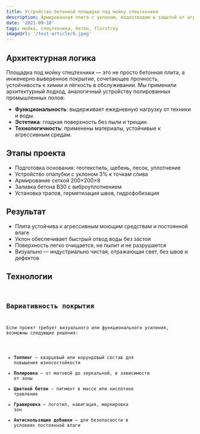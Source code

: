```yaml
---
title: Устройство бетонной площадки под мойку спецтехники
description: Армированная плита с уклоном, водоотводом и защитой от агрессивных моющих составов
date: '2021-09-10'
tags: мойка, спецтехника, бетон, florstroy
imageUrl: '/test-article/6.jpeg'
---
```


<Quote
  content="Площадка спроектирована с учётом химической нагрузки и интенсивного водоотвода."
  author="FlorStroy"
  cite="https://florstroy.ru/"
/>

## Архитектурная логика

Площадка под мойку спецтехники — это не просто бетонная плита, а инженерно выверенное покрытие, сочетающее прочность, устойчивость к химии и лёгкость в обслуживании. Мы применили архитектурный подход, аналогичный устройству полированных промышленных полов:

- **Функциональность**: выдерживает ежедневную нагрузку от техники и воды.
- **Эстетика**: гладкая поверхность без пыли и трещин.
- **Технологичность**: применены материалы, устойчивые к агрессивным средам.

## Этапы проекта

- Подготовка основания: геотекстиль, щебень, песок, уплотнение
- Устройство опалубки с уклоном 3% к точкам слива
- Армирование сеткой 200×200×8
- Заливка бетона B30 с виброуплотнением
- Установка трапов, герметизация швов, гидрофобизация

<ArticleImage src="/test-article/6.jpeg" alt="Бетонная площадка под мойку спецтехники" />

## Результат

- Плита устойчива к агрессивным моющим средствам и постоянной влаге
- Уклон обеспечивает быстрый отвод воды без застоя
- Поверхность легко очищается, не пылит и не разрушается
- Визуально — индустриально чистая, отражающая свет, без швов и дефектов

<Quote
  content="Мойка работает ежедневно, бетон выдерживает химию и давление воды без повреждений."
  author="Технический специалист FlorStroy"
  cite="https://florstroy.ru/"
/>

## Технологии

<Code
  code="Бетон: B30 W8 F300  
Армирование: сетка 200×200×8  
Герметик: Sika ProDrain  
Гидрофобизация: Ceresit CT10  
Оборудование: виброрейка, трапы, шовный резчик"
  language="text"
/>

## Вариативность покрытия

Если проект требует визуального или функционального усиления, возможны следующие решения:

- **Топпинг** — кварцевый или корундовый состав для повышения износостойкости
- **Полировка** — от матовой до зеркальной, в зависимости от зоны
- **Цветной бетон** — пигмент в массе или кислотное травление
- **Гравировка** — логотип, навигация, маркировка зон
- **Антискользящие добавки** — для безопасности в условиях постоянной влаги
